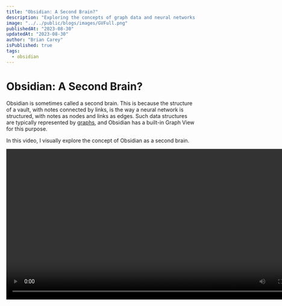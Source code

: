 ```yaml
---
title: "Obsidian: A Second Brain?"
description: "Exploring the concepts of graph data and neural networks."
image: "../../public/blogs/images/GVFull.png"
publishedAt: "2023-08-30"
updatedAt: "2023-08-30"
author: "Brian Carey"
isPublished: true
tags:
  - obsidian
---
```


# Obsidian: A Second Brain?

Obsidian is sometimes called a second brain. This is because the structure of a vault, with notes connected by links, is the way a neural network is structured, with notes as nodes and links as edges. Such data structures are typically represented by [graphs](<https://en.wikipedia.org/wiki/Graph_(abstract_data_type)>), and Obsidian has a built-in Graph View for this purpose.

In this video, I visually explore the concept of Obsidian as a second brain.

<video width="800" controls>
  <source src="/blogs/videos/2nd-brain.mp4" type="video/mp4" />
  Your browser does not support the video tag.
</video>

